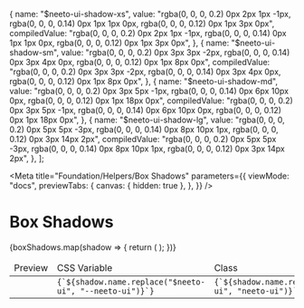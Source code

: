 
  {
    name: "$neeto-ui-shadow-xs",
    value:
      "rgba(0, 0, 0, 0.2) 0px 2px 1px -1px, rgba(0, 0, 0, 0.14) 0px 1px 1px 0px, rgba(0, 0, 0, 0.12) 0px 1px 3px 0px",
    compiledValue:
      "rgba(0, 0, 0, 0.2) 0px 2px 1px -1px, rgba(0, 0, 0, 0.14) 0px 1px 1px 0px, rgba(0, 0, 0, 0.12) 0px 1px 3px 0px",
  },
  {
    name: "$neeto-ui-shadow-sm",
    value:
      "rgba(0, 0, 0, 0.2) 0px 3px 3px -2px, rgba(0, 0, 0, 0.14) 0px 3px 4px 0px, rgba(0, 0, 0, 0.12) 0px 1px 8px 0px",
    compiledValue:
      "rgba(0, 0, 0, 0.2) 0px 3px 3px -2px, rgba(0, 0, 0, 0.14) 0px 3px 4px 0px, rgba(0, 0, 0, 0.12) 0px 1px 8px 0px",
  },
  {
    name: "$neeto-ui-shadow-md",
    value:
      "rgba(0, 0, 0, 0.2) 0px 3px 5px -1px, rgba(0, 0, 0, 0.14) 0px 6px 10px 0px, rgba(0, 0, 0, 0.12) 0px 1px 18px 0px",
    compiledValue:
      "rgba(0, 0, 0, 0.2) 0px 3px 5px -1px, rgba(0, 0, 0, 0.14) 0px 6px 10px 0px, rgba(0, 0, 0, 0.12) 0px 1px 18px 0px",
  },
  {
    name: "$neeto-ui-shadow-lg",
    value:
      "rgba(0, 0, 0, 0.2) 0px 5px 5px -3px, rgba(0, 0, 0, 0.14) 0px 8px 10px 1px, rgba(0, 0, 0, 0.12) 0px 3px 14px 2px",
    compiledValue:
      "rgba(0, 0, 0, 0.2) 0px 5px 5px -3px, rgba(0, 0, 0, 0.14) 0px 8px 10px 1px, rgba(0, 0, 0, 0.12) 0px 3px 14px 2px",
  },
];

<Meta
  title="Foundation/Helpers/Box Shadows"
  parameters={{
    viewMode: "docs",
    previewTabs: {
      canvas: { hidden: true },
    },
  }}
/>

<style>
  {`
  .story-demo-table tr{
      background: transparent !important;
  }

  `}
</style>

# Box Shadows

<table className="story-demo-table">
  <thead>
    <tr>
      <td>Preview</td>
      <td>CSS Variable</td>
      <td>Class</td>
    </tr>
  </thead>
  <tbody>
    {boxShadows.map(shadow => {
      return (
        <tr key={shadow.name}>
          <td>
            <div className="p-6">
              <div
                className={`h-20 w-20 border bg-white ${shadow.name.replace(
                  "$neeto-ui",
                  "neeto-ui"
                )}`}
              ></div>
            </div>
          </td>
          <td>
            <code>{`${shadow.name.replace("$neeto-ui", "--neeto-ui")}`}</code>
          </td>
          <td>
            <div className="flex justify-between">
              <code>{`${shadow.name.replace("$neeto-ui", "neeto-ui")}`}</code>
            </div>
          </td>
        </tr>
      );
    })}
  </tbody>
</table>
